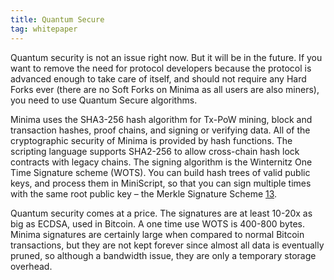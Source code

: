 ```yaml
---
title: Quantum Secure
tag: whitepaper
---
```


Quantum security is not an issue right now. But it will be in the future. If you want to remove the need for protocol developers because the protocol is advanced enough to take care of itself, and should not require any Hard Forks ever (there are no Soft Forks on Minima as all users are also miners), you need to use Quantum Secure algorithms.

Minima uses the SHA3-256 hash algorithm for Tx-PoW mining, block and transaction hashes, proof chains, and signing or verifying data. All of the cryptographic security of Minima is provided by hash functions. The scripting language supports SHA2-256 to allow cross-chain hash lock contracts with legacy chains. The signing algorithm is the Winternitz One Time Signature scheme (WOTS). You can build hash trees of valid public keys, and process them in MiniScript, so that you can sign multiple times with the same root public key – the Merkle Signature Scheme [13](/docs/learn/minimawhitepaper/specialthanksto).

Quantum security comes at a price. The signatures are at least 10-20x as big as ECDSA, used in Bitcoin. A one time use WOTS is 400-800 bytes. Minima signatures are certainly large when compared to normal Bitcoin transactions, but they are not kept forever since almost all data is eventually pruned, so although a bandwidth issue, they are only a temporary storage overhead.



